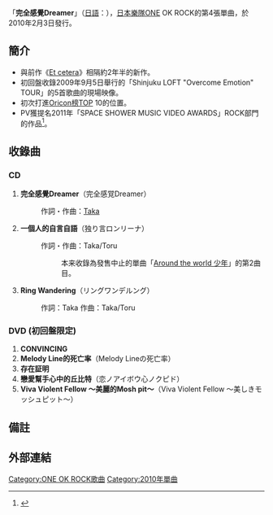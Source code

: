 {{Infobox Single
| Name = 完全感覺Dreamer
| Artist = [[ONE_OK_ROCK|ONE OK ROCK]]
| Album = [[Niche_Syndrome|Niche Syndrome]]
| Released = 2010年2月3日
| Format = [[單曲|CD單曲]]
| Genre = [[搖滾樂|搖滾樂]]
| Label = A-Sketch
| Chart position = *週間最高順位9位（[[Oricon|Oricon]]）
| Last single = [[Et_cetera|Et cetera]] <br /> (2007年)
| This single = '''完全感覺Dreamer''' <br /> (2010年)
| Next single = [[Answer_is_near|Answer is near]] <br /> (2011年)
}}

「'''完全感覺Dreamer'''」（[[日語|日語]]：{{lang|ja|'''完全感覚Dreamer'''}}），[[日本|日本]][[樂隊|樂隊]]ONE OK ROCK的第4張單曲，於2010年2月3日發行。

== 簡介 ==
*與前作《[[Et_cetera|Et cetera]]》相隔約2年半的新作。
*初回盤收錄2009年9月5日舉行的「Shinjuku LOFT "Overcome Emotion" TOUR」的5首歌曲的現場映像。
*初次打進[[Oricon公信榜|Oricon榜]]TOP 10的位置。
*PV獲提名2011年「SPACE SHOWER MUSIC VIDEO AWARDS」ROCK部門的作品<ref>{{Cite web |url=http://ro69.jp/news/detail/47185 |title=スペースシャワーTV「MUSIC VIDEO AWARDS」、ノミネート全70作品を発表 |accessdate=2013-09-12 |archive-date=2015-02-22 |archive-url=https://web.archive.org/web/20150222114302/http://ro69.jp/news/detail/47185 |dead-url=no }}</ref>。

== 收錄曲 ==
=== CD ===
#'''完全感覺Dreamer'''（完全感覚Dreamer）
#:作詞・作曲：[[森田貴寛|Taka]]
#'''一個人的自言自語'''（独り言ロンリーナ）
#:作詞・作曲：Taka/Toru
#::本来收錄為發售中止的單曲「[[Around_the_world_少年|Around the world 少年]]」的第2曲目。
#'''Ring Wandering'''（リングワンデルング）
#:作詞：Taka 作曲：Taka/Toru

=== DVD (初回盤限定) ===
#'''CONVINCING'''
#'''Melody Line的死亡率'''（Melody Lineの死亡率）
#'''存在証明'''
#'''戀愛幫手心中的丘比特'''（恋ノアイボウ心ノクピド）
#'''Viva Violent Fellow ～美麗的Mosh pit～'''（Viva Violent Fellow ～美しきモッシュピット～）

== 備註 ==
<references/>

== 外部連結 ==
{{ONE OK ROCK}}
{{single-stub}}

[[Category:ONE_OK_ROCK歌曲|Category:ONE OK ROCK歌曲]]
[[Category:2010年單曲|Category:2010年單曲]]